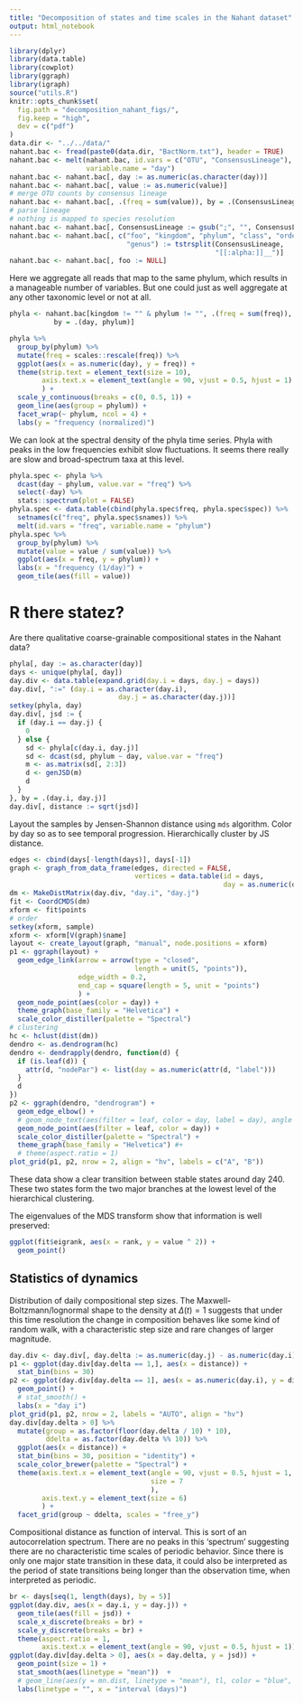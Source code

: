 ```yaml
---
title: "Decomposition of states and time scales in the Nahant dataset"
output: html_notebook
---
```


```r
library(dplyr)
library(data.table)
library(cowplot)
library(ggraph)
library(igraph)
source("utils.R")
knitr::opts_chunk$set(
  fig.path = "decomposition_nahant_figs/",
  fig.keep = "high",
  dev = c("pdf")
)
data.dir <- "../../data/"
nahant.bac <- fread(paste0(data.dir, "BactNorm.txt"), header = TRUE)
nahant.bac <- melt(nahant.bac, id.vars = c("OTU", "ConsensusLineage"), 
                   variable.name = "day")
nahant.bac <- nahant.bac[, day := as.numeric(as.character(day))]
nahant.bac <- nahant.bac[, value := as.numeric(value)]
# merge OTU counts by consensus lineage
nahant.bac <- nahant.bac[, .(freq = sum(value)), by = .(ConsensusLineage, day)]
# parse lineage
# nothing is mapped to species resolution
nahant.bac <- nahant.bac[, ConsensusLineage := gsub(";", "", ConsensusLineage)]
nahant.bac <- nahant.bac[, c("foo", "kingdom", "phylum", "class", "order", "family",
                             "genus") := tstrsplit(ConsensusLineage, 
                                                   "[[:alpha:]]__")]
nahant.bac <- nahant.bac[, foo := NULL]
```

Here we aggregate all reads that map to the same phylum, which results in a manageable number of variables.
But one could just as well aggregate at any other taxonomic level or not at all.
```r
phyla <- nahant.bac[kingdom != "" & phylum != "", .(freq = sum(freq)), 
           by = .(day, phylum)] 
```

```r
phyla %>% 
  group_by(phylum) %>% 
  mutate(freq = scales::rescale(freq)) %>% 
  ggplot(aes(x = as.numeric(day), y = freq)) +
  theme(strip.text = element_text(size = 10),
        axis.text.x = element_text(angle = 90, vjust = 0.5, hjust = 1)
        ) +
  scale_y_continuous(breaks = c(0, 0.5, 1)) +
  geom_line(aes(group = phylum)) +
  facet_wrap(~ phylum, ncol = 4) +
  labs(y = "frequency (normalized)")
```

We can look at the spectral density of the phyla time series.
Phyla with peaks in the low frequencies exhibit slow fluctuations.
It seems there really are slow and broad-spectrum taxa at this level.
```r
phyla.spec <- phyla %>%
  dcast(day ~ phylum, value.var = "freq") %>% 
  select(-day) %>% 
  stats::spectrum(plot = FALSE)
phyla.spec <- data.table(cbind(phyla.spec$freq, phyla.spec$spec)) %>% 
  setnames(c("freq", phyla.spec$snames)) %>% 
  melt(id.vars = "freq", variable.name = "phylum")
phyla.spec %>% 
  group_by(phylum) %>% 
  mutate(value = value / sum(value)) %>% 
  ggplot(aes(x = freq, y = phylum)) +
  labs(x = "frequency (1/day)") +
  geom_tile(aes(fill = value)) 
```

# R there statez?

Are there qualitative coarse-grainable compositional states in the Nahant data?
```r
phyla[, day := as.character(day)]
days <- unique(phyla[, day])
day.div <- data.table(expand.grid(day.i = days, day.j = days))
day.div[, ":=" (day.i = as.character(day.i), 
                           day.j = as.character(day.j))]
setkey(phyla, day)
day.div[, jsd := {
  if (day.i == day.j) {
    0
  } else {
    sd <- phyla[c(day.i, day.j)]
    sd <- dcast(sd, phylum ~ day, value.var = "freq")
    m <- as.matrix(sd[, 2:3])
    d <- genJSD(m)
    d
  }
}, by = .(day.i, day.j)]
day.div[, distance := sqrt(jsd)]
```

Layout the samples by Jensen-Shannon distance using `mds` algorithm.
Color by day so as to see temporal progression.
Hierarchically cluster by JS distance.

```r
edges <- cbind(days[-length(days)], days[-1])
graph <- graph_from_data_frame(edges, directed = FALSE,
                               vertices = data.table(id = days,
                                                     day = as.numeric(days)))
dm <- MakeDistMatrix(day.div, "day.i", "day.j")
fit <- CoordCMDS(dm)
xform <- fit$points
# order
setkey(xform, sample)
xform <- xform[V(graph)$name]
layout <- create_layout(graph, "manual", node.positions = xform)
p1 <- ggraph(layout) +
  geom_edge_link(arrow = arrow(type = "closed", 
                               length = unit(5, "points")),
                 edge_width = 0.2,
                 end_cap = square(length = 5, unit = "points")
                 ) +
  geom_node_point(aes(color = day)) +
  theme_graph(base_family = "Helvetica") +
  scale_color_distiller(palette = "Spectral") 
# clustering
hc <- hclust(dist(dm))
dendro <- as.dendrogram(hc)
dendro <- dendrapply(dendro, function(d) {
  if (is.leaf(d)) {
    attr(d, "nodePar") <- list(day = as.numeric(attr(d, "label")))
  }
  d
})
p2 <- ggraph(dendro, "dendrogram") +
  geom_edge_elbow() +
  # geom_node_text(aes(filter = leaf, color = day, label = day), angle = 90, size = 2) +
  geom_node_point(aes(filter = leaf, color = day)) +
  scale_color_distiller(palette = "Spectral") +
  theme_graph(base_family = "Helvetica") #+
  # theme(aspect.ratio = 1)
plot_grid(p1, p2, nrow = 2, align = "hv", labels = c("A", "B"))
```
These data show a clear transition between stable states around day 240.
These two states form the two major branches at the lowest level of the hierarchical clustering.

The eigenvalues of the MDS transform show that information is well preserved:
```r
ggplot(fit$eigrank, aes(x = rank, y = value ^ 2)) +
  geom_point()
```


## Statistics of dynamics 

Distribution of daily compositional step sizes.
The Maxwell-Boltzmann/lognormal shape to the density at $\Delta(t) = 1$ 
suggests that under this time resolution the change in composition behaves
like some kind of random walk, with a characteristic step size and rare changes of larger magnitude.
```r
day.div <- day.div[, day.delta := as.numeric(day.j) - as.numeric(day.i)]
p1 <- ggplot(day.div[day.delta == 1,], aes(x = distance)) +
  stat_bin(bins = 30) 
p2 <- ggplot(day.div[day.delta == 1], aes(x = as.numeric(day.i), y = distance)) +
  geom_point() + 
  # stat_smooth() + 
  labs(x = "day i")
plot_grid(p1, p2, nrow = 2, labels = "AUTO", align = "hv")
day.div[day.delta > 0] %>% 
  mutate(group = as.factor(floor(day.delta / 10) * 10),
         ddelta = as.factor(day.delta %% 10)) %>% 
  ggplot(aes(x = distance)) +
  stat_bin(bins = 30, position = "identity") +
  scale_color_brewer(palette = "Spectral") +
  theme(axis.text.x = element_text(angle = 90, vjust = 0.5, hjust = 1, 
                                   size = 7
                                   ),
        axis.text.y = element_text(size = 6)
        ) +
  facet_grid(group ~ ddelta, scales = "free_y")
```

Compositional distance as function of interval.
This is sort of an autocorrelation spectrum.
There are no peaks in this 'spectrum' suggesting there are no characteristic
time scales of periodic behavior.
Since there is only one major state transition in these data, it could also be interpreted as the period of state transitions being longer than the observation time, when interpreted as periodic.
```r
br <- days[seq(1, length(days), by = 5)]
ggplot(day.div, aes(x = day.i, y = day.j)) +
  geom_tile(aes(fill = jsd)) +
  scale_x_discrete(breaks = br) +
  scale_y_discrete(breaks = br) +
  theme(aspect.ratio = 1,
        axis.text.x = element_text(angle = 90, vjust = 0.5, hjust = 1))
ggplot(day.div[day.delta > 0], aes(x = day.delta, y = jsd)) + 
  geom_point(size = 1) + 
  stat_smooth(aes(linetype = "mean"))  +
  # geom_line(aes(y = mn.dist, linetype = "mean"), tl, color = "blue", size = 2) +
  labs(linetype = "", x = "interval (days)")
```